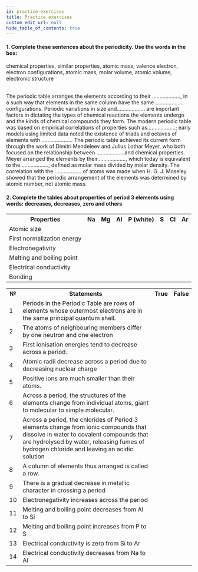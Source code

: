 ```yaml
---
id: practice-exercises
title: Practice exercises
custom_edit_url: null
hide_table_of_contents: true
---
```


#### 1. Complete these sentences about the periodicity. Use the words in the box:

<div style={{ padding: "20px", backgroundColor: "#fabcaa" }}>
  chemical properties, similar properties, atomic mass, valence electron,
  electron configurations, atomic mass, molar volume, atomic volume, electronic
  structure
</div>

<br />

The periodic table arranges the elements according to their
..................., in a such way that elements in the same column
have the same ................... configurations. Periodic variations in
size and................... are important factors in dictating the types
of chemical reactions the elements undergo and the kinds of
chemical compounds they form. The modern periodic table was
based on empirical correlations of properties such as...................;
early models using limited data noted the existence of triads and
octaves of elements with ..................... The periodic table achieved
its current form through the work of Dimitri Mendeleev and Julius
Lothar Meyer, who both focused on the relationship between
...................and chemical properties. Meyer arranged the elements
by their..................., which today is equivalent to the...................,
defined as molar mass divided by molar density. The correlation
with the................... of atoms was made when H. G. J. Moseley
showed that the periodic arrangement of the elements was
determined by atomic number, not atomic mass.

#### 2. Complete the tables about properties of period 3 elements using words: decreases, decreases, zero and others

<table>
  <tr>
    <th>Properties</th>
    <th>Na</th>
    <th>Mg</th>
    <th>Al</th>
    <th>P (white)</th>
    <th>S</th>
    <th>Cl</th>
    <th>Ar</th>
  </tr>
  <tr>
    <td>Atomic size</td>
    <td></td>
    <td></td>
    <td></td>
    <td></td>
    <td></td>
    <td></td>
    <td></td>
  </tr>
  <tr>
    <td>First normalization energy</td>
    <td></td>
    <td></td>
    <td></td>
    <td></td>
    <td></td>
    <td></td>
    <td></td>
  </tr>
  <tr>
    <td>Electronegativity</td>
    <td></td>
    <td></td>
    <td></td>
    <td></td>
    <td></td>
    <td></td>
    <td></td>
  </tr>
  <tr>
    <td>Melting and boiling point</td>
    <td></td>
    <td></td>
    <td></td>
    <td></td>
    <td></td>
    <td></td>
    <td></td>
  </tr>
  <tr>
    <td>Electrical conductivity</td>
    <td></td>
    <td></td>
    <td></td>
    <td></td>
    <td></td>
    <td></td>
    <td></td>
  </tr>
  <tr>
    <td>Bonding</td>
    <td></td>
    <td></td>
    <td></td>
    <td></td>
    <td></td>
    <td></td>
    <td></td>
  </tr>
</table>

<table>
  <tr>
    <th>№</th>
    <th>Statements</th>
    <th>True</th>
    <th>False</th>
  </tr>
  <tr>
    <td>1</td>
    <td>Periods in the Periodic Table are rows of elements whose outermost electrons are in the same principal quantum shell.</td>
    <td></td>
    <td></td>
  </tr>
  <tr>
    <td>2</td>
    <td>The atoms of neighbouring members differ by one neutron and one electron </td>
    <td></td>
    <td></td>
  </tr>  
  <tr>
    <td>3</td>
    <td>First ionisation energies tend to decrease across a period.</td>
    <td></td>
    <td></td>
  </tr>
    <tr>
    <td>4</td>
    <td>Atomic radii decrease across a period due to decreasing nuclear charge</td>
    <td></td>
    <td></td>
  </tr>
    <tr>
    <td>5</td>
    <td>Positive ions are much smaller than their atoms.</td>
    <td></td>
    <td></td>
  </tr>
    <tr>
    <td>6</td>
    <td>Across a period, the structures of the elements change from individual atoms, giant to molecular to simple molecular.</td>
    <td></td>
    <td></td>
  </tr>
    <tr>
    <td>7</td>
    <td>Across a period, the chlorides of Period 3 elements change from ionic compounds that dissolve in water to covalent compounds that are hydrolysed by water, releasing fumes of hydrogen chloride and leaving an acidic solution</td>
    <td></td>
    <td></td>
  </tr>
    <tr>
    <td>8</td>
    <td>A column of elements thus arranged is called a row.</td>
    <td></td>
    <td></td>
  </tr>
    <tr>
    <td>9</td>
    <td>There is a gradual decrease in metallic character in crossing a period</td>
    <td></td>
    <td></td>
  </tr>
    <tr>
    <td>10</td>
    <td>Electronegativity increases across the period</td>
    <td></td>
    <td></td>
  </tr>
  <tr>
    <td>11</td>
    <td>Melting and boiling point decreases from Al to Si</td>
    <td></td>
    <td></td>
  </tr>
  <tr>
    <td>12</td>
    <td>Melting and boiling point increases from P to S</td>
    <td></td>
    <td></td>
  </tr>
  <tr>
    <td>13</td>
    <td>Electrical conductivity is zero from Si to Ar</td>
    <td></td>
    <td></td>
  </tr>
  <tr>
    <td>14</td>
    <td>Electrical conductivity decreases from Na to Al</td>
    <td></td>
    <td></td>
  </tr>
</table>
